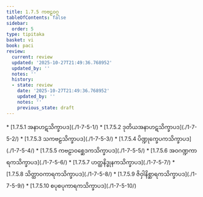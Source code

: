 ```yaml
---
title: 1.7.5 ကဗဠဝဂ္ဂ
tableOfContents: false
sidebar:
  order: 5
type: tipitaka
basket: vi
book: paci
review:
  current: review
  updated: '2025-10-27T21:49:36.768952'
  updated_by: ''
  notes: ''
  history:
  - state: review
    date: '2025-10-27T21:49:36.768952'
    updated_by: ''
    notes: ''
    previous_state: draft
---
```



<ReviewStatus review={frontmatter.review} showDetails={true} />

<HypothesisAnnotation frontmatter={frontmatter} />

<DynamicBreadcrumb />



<TableOfContents book="paci" section="1.7.5">
* [1.7.5.1 အနာဟဋသိက္ခာပဒ](./1-7-5-1/)
* [1.7.5.2 ဒုတိယအနာဟဋသိက္ခာပဒ](./1-7-5-2/)
* [1.7.5.3 သကဗဠသိက္ခာပဒ](./1-7-5-3/)
* [1.7.5.4 ပိဏ္ဍုက္ခေပကသိက္ခာပဒ](./1-7-5-4/)
* [1.7.5.5 ကဗဠာဝစ္ဆေဒကသိက္ခာပဒ](./1-7-5-5/)
* [1.7.5.6 အဝဂဏ္ဍကာရကသိက္ခာပဒ](./1-7-5-6/)
* [1.7.5.7 ဟတ္ထနိဒ္ဓုနကသိက္ခာပဒ](./1-7-5-7/)
* [1.7.5.8 သိတ္ထာဝကာရကသိက္ခာပဒ](./1-7-5-8/)
* [1.7.5.9 ဇိဝှါနိစ္ဆာရကသိက္ခာပဒ](./1-7-5-9/)
* [1.7.5.10 စပုစပုကာရကသိက္ခာပဒ](./1-7-5-10/)
</TableOfContents>